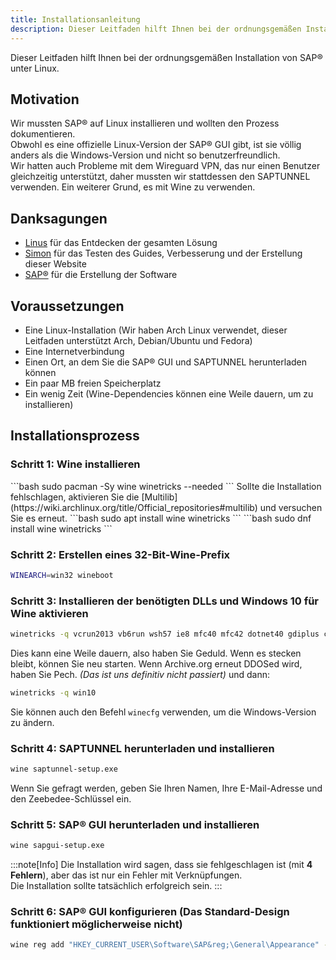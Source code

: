 ```yaml
---
title: Installationsanleitung
description: Dieser Leitfaden hilft Ihnen bei der ordnungsgemäßen Installation von SAP&reg; unter Linux.
---
```



Dieser Leitfaden hilft Ihnen bei der ordnungsgemäßen Installation von SAP&reg; unter Linux.

## Motivation
Wir mussten SAP&reg; auf Linux installieren und wollten den Prozess dokumentieren.  
Obwohl es eine offizielle Linux-Version der SAP&reg; GUI gibt, ist sie völlig anders als die Windows-Version und nicht so benutzerfreundlich.  
Wir hatten auch Probleme mit dem Wireguard VPN, das nur einen Benutzer gleichzeitig unterstützt, daher mussten wir stattdessen den SAPTUNNEL verwenden. Ein weiterer Grund, es mit Wine zu verwenden.

## Danksagungen
- [Linus](https://github.com/critiqalfish) für das Entdecken der gesamten Lösung
- [Simon](https://github.com/gamersi) für das Testen des Guides, Verbesserung und der Erstellung dieser Website
- [SAP&reg;](https://www.sap.com/) für die Erstellung der Software

## Voraussetzungen
- Eine Linux-Installation (Wir haben Arch Linux verwendet, dieser Leitfaden unterstützt Arch, Debian/Ubuntu und Fedora)
- Eine Internetverbindung
- Einen Ort, an dem Sie die SAP&reg; GUI und SAPTUNNEL herunterladen können
- Ein paar MB freien Speicherplatz
- Ein wenig Zeit (Wine-Dependencies können eine Weile dauern, um zu installieren)

## Installationsprozess
### Schritt 1: Wine installieren
<Tabs syncKey="distro">
  <TabItem label="Arch Linux">
    ```bash
    sudo pacman -Sy wine winetricks --needed
    ```
    Sollte die Installation fehlschlagen, aktivieren Sie die [Multilib](https://wiki.archlinux.org/title/Official_repositories#multilib) und versuchen Sie es erneut.
  </TabItem>
  <TabItem label="Debian/Ubuntu">
    ```bash
    sudo apt install wine winetricks
    ```
  </TabItem>
  <TabItem label="Fedora">
    ```bash
    sudo dnf install wine winetricks
    ```
  </TabItem>
</Tabs>

### Schritt 2: Erstellen eines 32-Bit-Wine-Prefix
```bash
WINEARCH=win32 wineboot
```

### Schritt 3: Installieren der benötigten DLLs und Windows 10 für Wine aktivieren
```bash
winetricks -q vcrun2013 vb6run wsh57 ie8 mfc40 mfc42 dotnet40 gdiplus corefonts
```
Dies kann eine Weile dauern, also haben Sie Geduld. Wenn es stecken bleibt, können Sie neu starten.
Wenn Archive.org erneut DDOSed wird, haben Sie Pech. *(Das ist uns definitiv nicht passiert)*
und dann:
```bash
winetricks -q win10
```
Sie können auch den Befehl `winecfg` verwenden, um die Windows-Version zu ändern.

### Schritt 4: SAPTUNNEL herunterladen und installieren
```bash
wine saptunnel-setup.exe
```
Wenn Sie gefragt werden, geben Sie Ihren Namen, Ihre E-Mail-Adresse und den Zeebedee-Schlüssel ein.

### Schritt 5: SAP&reg; GUI herunterladen und installieren
```bash
wine sapgui-setup.exe
```
:::note[Info]
Die Installation wird sagen, dass sie fehlgeschlagen ist (mit **4 Fehlern**), aber das ist nur ein Fehler mit Verknüpfungen.  
Die Installation sollte tatsächlich erfolgreich sein.
:::

### Schritt 6: SAP&reg; GUI konfigurieren (Das Standard-Design funktioniert möglicherweise nicht)
```bash
wine reg add "HKEY_CURRENT_USER\Software\SAP&reg;\General\Appearance" -v "SelectedTheme" -t REG_DWORD -d "0x00000100" -f
```